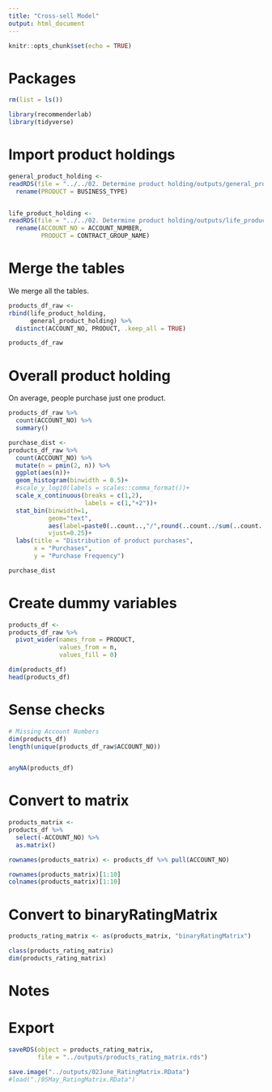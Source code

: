 ```yaml
---
title: "Cross-sell Model"
output: html_document
---
```


```r
knitr::opts_chunk$set(echo = TRUE)
```

# Packages

```r
rm(list = ls())

library(recommenderlab)
library(tidyverse)
```


# Import product holdings

```r
general_product_holding <-
readRDS(file = "../../02. Determine product holding/outputs/general_product_holding.rds") %>% 
  rename(PRODUCT = BUSINESS_TYPE)


life_product_holding <-
readRDS(file = "../../02. Determine product holding/outputs/life_product_holding.rds") %>% 
  rename(ACCOUNT_NO = ACCOUNT_NUMBER,
         PRODUCT = CONTRACT_GROUP_NAME)
```

# Merge the tables

We merge all the tables.

```r
products_df_raw <-
rbind(life_product_holding,
      general_product_holding) %>% 
  distinct(ACCOUNT_NO, PRODUCT, .keep_all = TRUE)

products_df_raw
```

# Overall product holding

On average, people purchase just one product.

```r
products_df_raw %>% 
  count(ACCOUNT_NO) %>% 
  summary()
```

```r
purchase_dist <-
products_df_raw %>% 
  count(ACCOUNT_NO) %>% 
  mutate(n = pmin(2, n)) %>% 
  ggplot(aes(n))+
  geom_histogram(binwidth = 0.5)+
  #scale_y_log10(labels = scales::comma_format())+
  scale_x_continuous(breaks = c(1,2),
                     labels = c(1,"+2"))+
  stat_bin(binwidth=1, 
           geom="text", 
           aes(label=paste0(..count..,"/",round(..count../sum(..count..), 2))), 
           vjust=0.25)+
  labs(title = "Distribution of product purchases",
       x = "Purchases",
       y = "Purchase Frequency")

purchase_dist
```


# Create dummy variables

```r
products_df <-
products_df_raw %>% 
  pivot_wider(names_from = PRODUCT, 
              values_from = n, 
              values_fill = 0)

dim(products_df)
head(products_df)
```


# Sense checks

```r
# Missing Account Numbers
dim(products_df)
length(unique(products_df_raw$ACCOUNT_NO))


anyNA(products_df)
```

# Convert to matrix

```r
products_matrix <-
products_df %>% 
  select(-ACCOUNT_NO) %>% 
  as.matrix()

rownames(products_matrix) <- products_df %>% pull(ACCOUNT_NO)
```


```r
rownames(products_matrix)[1:10]
colnames(products_matrix)[1:10]
```


# Convert to binaryRatingMatrix

```r
products_rating_matrix <- as(products_matrix, "binaryRatingMatrix")
```


```r
class(products_rating_matrix)
dim(products_rating_matrix)
```

# Notes



# Export

```r
saveRDS(object = products_rating_matrix, 
        file = "../outputs/products_rating_matrix.rds")

save.image("../outputs/02June_RatingMatrix.RData")
#load("./05May_RatingMatrix.RData")
```


